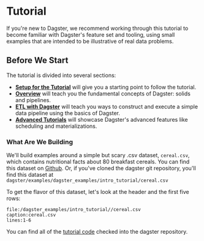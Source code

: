 
# Tutorial

If you're new to Dagster, we recommend working through this tutorial to become
familiar with Dagster's feature set and tooling, using small examples that are
intended to be illustrative of real data problems.

## Before We Start

The tutorial is divided into several sections:

- [**Setup for the Tutorial**](tutorial/setup) will give you a starting point to follow the tutorial.
- [**Overview**](tutorial/overview) will teach you the fundamental concepts of Dagster: solids and pipelines.
- [**ETL with Dagster**](tutorial/basics) will teach you ways to construct and execute a simple data pipeline using
  the basics of Dagster.
- [**Advanced Tutorials**](tutorial/advanced) will showcase Dagster's advanced features like scheduling and materializations.

### What Are We Building

We'll build examples around a simple but scary .csv dataset, `cereal.csv`, which contains nutritional
facts about 80 breakfast cereals. You can find this dataset on
[Github](https://raw.githubusercontent.com/dagster-io/dagster/master/examples/dagster_examples/intro_tutorial/cereal.csv).
Or, if you've cloned the dagster git repository, you'll find this dataset at
`dagster/examples/dagster_examples/intro_tutorial/cereal.csv`

To get the flavor of this dataset, let's look at the header and the first five
rows:

```CSV literalinclude
file:/dagster_examples/intro_tutorial//cereal.csv
caption:cereal.csv
lines:1-6
```

You can find all of the [tutorial code](https://github.com/dagster-io/dagster/tree/master/examples/dagster_examples/intro_tutorial)
checked into the dagster repository.
